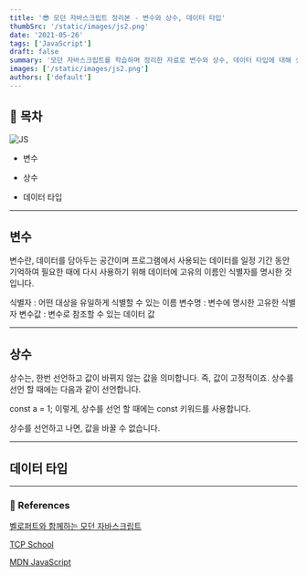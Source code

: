 ```yaml
---
title: '😎 모던 자바스크립트 정리본 - 변수와 상수, 데이터 타입'
thumbSrc: '/static/images/js2.png'
date: '2021-05-26'
tags: ['JavaScript']
draft: false
summary: '모던 자바스크립트를 학습하며 정리한 자료로 변수와 상수, 데이터 타입에 대해 설명합니다.'
images: ['/static/images/js2.png']
authors: ['default']
---
```


## 📌 목차

![JS](/static/images/js2.png)

- 변수

- 상수

- 데이터 타입

---

## 변수

변수란, 데이터를 담아두는 공간이며 프로그램에서 사용되는 데이터를 일정 기간 동안 기억하여 필요한 때에 다시 사용하기 위해 데이터에 고유의 이름인 식별자를 명시한 것입니다.

식별자 : 어떤 대상을 유일하게 식별할 수 있는 이름
변수명 : 변수에 명시한 고유한 식별자
변수값 : 변수로 참조할 수 있는 데이터 값

---

## 상수

상수는, 한번 선언하고 값이 바뀌지 않는 값을 의미합니다. 즉, 값이 고정적이죠. 상수를 선언 할 때에는 다음과 같이 선언합니다.

const a = 1;
이렇게, 상수를 선언 할 때에는 const 키워드를 사용합니다.

상수를 선언하고 나면, 값을 바꿀 수 없습니다.

---

## 데이터 타입

---

### 🔗 References

[벨로퍼트와 함께하는 모던 자바스크립트](https://learnjs.vlpt.us/)

[TCP School](http://tcpschool.com/javascript/js_intro_basic)

[MDN JavaScript](https://developer.mozilla.org/ko/docs/Learn/JavaScript/First_steps/What_is_JavaScript)
